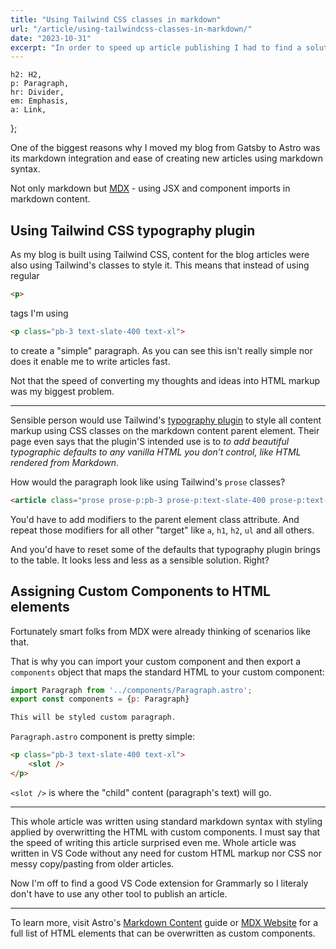 ```yaml
---
title: "Using Tailwind CSS classes in markdown"
url: "/article/using-tailwindcss-classes-in-markdown/"
date: "2023-10-31"
excerpt: "In order to speed up article publishing I had to find a solution to use Tailwind CSS classes in markdown content. This article describes two different solutions."
---
```



    h2: H2,
    p: Paragraph,
    hr: Divider,
    em: Emphasis,
    a: Link,
};

One of the biggest reasons why I moved my blog from Gatsby to Astro was its markdown integration and ease of creating new articles using markdown syntax.

Not only markdown but [MDX](https://mdxjs.com/) - using JSX and component imports in markdown content.

## Using Tailwind CSS typography plugin

As my blog is built using Tailwind CSS, content for the blog articles were also using Tailwind's classes to style it. This means that instead of using regular
```html
<p>
```
tags I'm using
```html
<p class="pb-3 text-slate-400 text-xl">
```
to create a "simple" paragraph. As you can see this isn't really simple nor does it enable me to write articles fast.

Not that the speed of converting my thoughts and ideas into HTML markup was my biggest problem.

***

Sensible person would use Tailwind's [typography plugin](https://tailwindcss.com/docs/typography-plugin) to style all content markup using CSS classes on the markdown content parent element. Their page even says that the plugin'S intended use is to *to add beautiful typographic defaults to any vanilla HTML you don’t control, like HTML rendered from Markdown*.

How would the paragraph look like using Tailwind's `prose` classes?
```html
<article class="prose prose-p:pb-3 prose-p:text-slate-400 prose-p:text-xl">
```
You'd have to add modifiers to the parent element class attribute. And repeat those modifiers for all other "target" like `a`, `h1`, `h2`, `ul` and all others.

And you'd have to reset some of the defaults that typography plugin brings to the table. It looks less and less as a sensible solution. Right?

## Assigning Custom Components to HTML elements

Fortunately smart folks from MDX were already thinking of scenarios like that.

That is why you can import your custom component and then export a `components` object that maps the standard HTML to your custom component:

```js
import Paragraph from '../components/Paragraph.astro';
export const components = {p: Paragraph}

This will be styled custom paragraph.
```

`Paragraph.astro` component is pretty simple:

```html
<p class="pb-3 text-slate-400 text-xl">
    <slot />
</p>
```

`<slot />` is where the "child" content (paragraph's text) will go.

***

This whole article was written using standard markdown syntax with styling applied by overwritting the HTML with custom components. I must say that the speed of writing this article surprised even me. Whole article was written in VS Code without any need for custom HTML markup nor CSS nor messy copy/pasting from older articles.

Now I'm off to find a good VS Code extension for Grammarly so I literaly don't have to use any other tool to publish an article.

***

To learn more, visit Astro's [Markdown Content](https://docs.astro.build/en/guides/markdown-content/#assigning-custom-components-to-html-elements) guide or [MDX Website](https://mdxjs.com/table-of-components/) for a full list of HTML elements that can be overwritten as custom components.